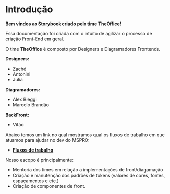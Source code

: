 
<Meta title="General/Introdução" />

# Introdução

**Bem vindos ao Storybook criado pelo time TheOffice!**

Essa documentação foi criada com o intuito de agilizar o processo de criação Front-End em geral.

O time **TheOffice** é composto por Designers e Diagramadores Frontends.

**Designers:**
- Zaché
- Antonini
- Julia

**Diagramadores:**
- Alex Bleggi
- Marcelo Brandão

**BackFront:**
- Vitão

Abaixo temos um link no qual mostramos qual os fluxos de trabalho em que atuamos para ajudar no dev do MSPRO:

- **[Fluxos de trabalho](https://miro.com/app/board/o9J_lVcAbrs=/)**

Nosso escopo é principalmente:
- Mentoria dos times em relação a implementações de front/diagamação
- Criação e manutenção dos padrões de tokens (valores de cores, fontes, espaçamentos e etc.)
- Criação de componentes de front.
